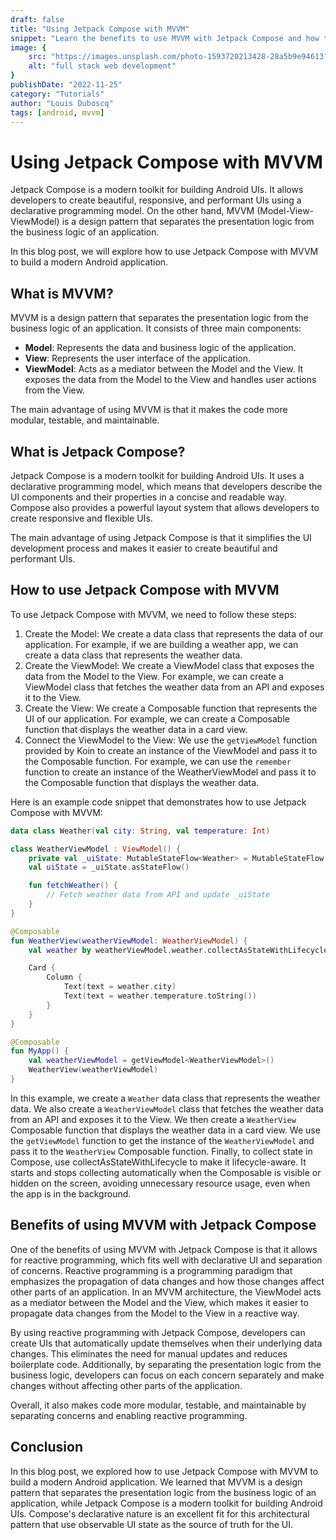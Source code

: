 ```yaml
---
draft: false
title: "Using Jetpack Compose with MVVM"
snippet: "Learn the benefits to use MVVM with Jetpack Compose and how to do it"
image: {
    src: "https://images.unsplash.com/photo-1593720213428-28a5b9e94613?&fit=crop&w=430&h=240",
    alt: "full stack web development"
}
publishDate: "2022-11-25"
category: "Tutorials"
author: "Louis Duboscq"
tags: [android, mvvm]
--- 
```


# Using Jetpack Compose with MVVM

Jetpack Compose is a modern toolkit for building Android UIs. It allows developers to create beautiful, responsive, and performant UIs using a declarative programming model. On the other hand, MVVM (Model-View-ViewModel) is a design pattern that separates the presentation logic from the business logic of an application.

In this blog post, we will explore how to use Jetpack Compose with MVVM to build a modern Android application.

## What is MVVM?

MVVM is a design pattern that separates the presentation logic from the business logic of an application. It consists of three main components:

-   **Model**: Represents the data and business logic of the application.
-   **View**: Represents the user interface of the application.
-   **ViewModel**: Acts as a mediator between the Model and the View. It exposes the data from the Model to the View and handles user actions from the View.

The main advantage of using MVVM is that it makes the code more modular, testable, and maintainable.

## What is Jetpack Compose?

Jetpack Compose is a modern toolkit for building Android UIs. It uses a declarative programming model, which means that developers describe the UI components and their properties in a concise and readable way. Compose also provides a powerful layout system that allows developers to create responsive and flexible UIs.

The main advantage of using Jetpack Compose is that it simplifies the UI development process and makes it easier to create beautiful and performant UIs.

## How to use Jetpack Compose with MVVM

To use Jetpack Compose with MVVM, we need to follow these steps:

1.  Create the Model: We create a data class that represents the data of our application. For example, if we are building a weather app, we can create a data class that represents the weather data.
2.  Create the ViewModel: We create a ViewModel class that exposes the data from the Model to the View. For example, we can create a ViewModel class that fetches the weather data from an API and exposes it to the View.
3.  Create the View: We create a Composable function that represents the UI of our application. For example, we can create a Composable function that displays the weather data in a card view.
4.  Connect the ViewModel to the View: We use the `getViewModel` function provided by Koin to create an instance of the ViewModel and pass it to the Composable function. For example, we can use the `remember` function to create an instance of the WeatherViewModel and pass it to the Composable function that displays the weather data.

Here is an example code snippet that demonstrates how to use Jetpack Compose with MVVM:

```kotlin
data class Weather(val city: String, val temperature: Int)

class WeatherViewModel : ViewModel() {
    private val _uiState: MutableStateFlow<Weather> = MutableStateFlow(Weather("", 0))
    val uiState = _uiState.asStateFlow()

    fun fetchWeather() {
        // Fetch weather data from API and update _uiState
    }
}

@Composable
fun WeatherView(weatherViewModel: WeatherViewModel) {
    val weather by weatherViewModel.weather.collectAsStateWithLifecycle()

    Card {
        Column {
            Text(text = weather.city)
            Text(text = weather.temperature.toString())
        }
    }
}

@Composable
fun MyApp() {
    val weatherViewModel = getViewModel<WeatherViewModel>()                           
    WeatherView(weatherViewModel)
}
```

In this example, we create a `Weather` data class that represents the weather data. We also create a `WeatherViewModel` class that fetches the weather data from an API and exposes it to the View. We then create a `WeatherView` Composable function that displays the weather data in a card view. We use the `getViewModel` function to get the instance of the `WeatherViewModel` and pass it to the `WeatherView` Composable function. Finally, to collect state in Compose, use collectAsStateWithLifecycle to make it lifecycle-aware. It starts and stops collecting automatically when the Composable is visible or hidden on the screen, avoiding unnecessary resource usage, even when the app is in the background.

## Benefits of using MVVM with Jetpack Compose

One of the benefits of using MVVM with Jetpack Compose is that it allows for reactive programming, which fits well with declarative UI and separation of concerns. Reactive programming is a programming paradigm that emphasizes the propagation of data changes and how those changes affect other parts of an application. In an MVVM architecture, the ViewModel acts as a mediator between the Model and the View, which makes it easier to propagate data changes from the Model to the View in a reactive way.

By using reactive programming with Jetpack Compose, developers can create UIs that automatically update themselves when their underlying data changes. This eliminates the need for manual updates and reduces boilerplate code. Additionally, by separating the presentation logic from the business logic, developers can focus on each concern separately and make changes without affecting other parts of the application.

Overall, it also makes code more modular, testable, and maintainable by separating concerns and enabling reactive programming.

## Conclusion

In this blog post, we explored how to use Jetpack Compose with MVVM to build a modern Android application. We learned that MVVM is a design pattern that separates the presentation logic from the business logic of an application, while Jetpack Compose is a modern toolkit for building Android UIs. Compose's declarative nature is an excellent fit for this architectural pattern that use observable UI state as the source of truth for the UI. 